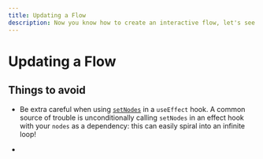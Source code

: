 ```yaml
---
title: Updating a Flow
description: Now you know how to create an interactive flow, let's see how to dynamically update nodes and edges.
---
```


# Updating a Flow

## Things to avoid

- Be extra careful when using [`setNodes`](/reference/types/react-flow-instance#set-nodes)
  in a `useEffect` hook. A common source of trouble is unconditionally calling
  `setNodes` in an effect hook with your `nodes` as a dependency: this can easily
  spiral into an infinite loop!

-
